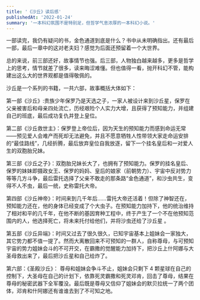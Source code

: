 ```yaml
---
title: '《沙丘》读后感'
publishedAt: '2022-01-24'
summary: '一本科幻氛围不是特别足，但哲学气息浓厚的一本科幻小说。'
---
```


一部读完，我仍有疑问的书，金色通道到底是什么？书中从未明确指出。还有最后一部，最后一章中的这对老夫妇？感觉为后面还预留着一个大世界。

总的来说，前三部还好，故事情节也强。后三部，人物独白越来越多，更多是哲学上的思考，情节就差了很多，读来晦涩难懂。但也值得一看，抛开科幻不管，能构建出这么大的世界观都是值得敬佩的。

沙丘是一个系列的书籍，一共六部，故事概括大体如下：

第一部《沙丘》:贵族少年保罗乃是天选之子，一家人被设计来到沙丘星，保罗在父亲被害后和母亲四处流亡，历经艰险个人实力大增，且获得了预知能力，并组建自己的班底，最后成功复仇并登上皇位。

第二部《沙丘救世主》：保罗登上帝位后，因为天生的预知能力而感到命运无常——预见爱人会难产而死却无法避免，并且不愿意牺牲人性带领大家走命运安排的“最佳路线”，几经折腾，最后放弃皇位自我放逐，留下一个挂名皇后和一对爱人生的双胞胎兄妹。

第三部《沙丘之子》：双胞胎兄妹长大了，也拥有了预知能力。保罗的挂名皇后、保罗的妹妹即摄政女王、保罗的妈妈、皇后的娘家（前朝势力）、宇宙中反对势力等等几方斗争，最后雷托选择了父亲不敢走的那条路“金色通道”，和沙虫共生，变得不人不虫，最后一统，史称雷托大帝。

第四部《沙丘神帝》：时间来到几千年后……雷托大帝还活着！但除了神智还在，预知能力还在，他的身体已经变成了个大虫子。在预知能力加持下，他的统治维持了相对和平的几千年，在他不断的基因育种工程中，终于产生了一个不在他预知范围内的人，他选择死亡，将未来托付给他们，并将沙虫还给了沙丘星 。

第五部《沙丘异端》：时间又过去了很久很久，已知宇宙基本上姐妹会一家独大，其它势力都不值一提了。然而大离散回来不可预知的一群人，自称尊母，与可预知宇宙的势力姐妹会斗的不可开交，在霸撒的觉醒能力加持下，把沙丘上什阿娜与大圣母救出来了，最后把沙丘星和自己给炸了。

第六部：《圣殿沙丘》： 尊母和姐妹会争斗不止，姐妹会只剩下 4 颗星球在自己的控制下，大圣母在自己的计划下，依靠死灵霸撒和死灵邓肯，回击了尊母，结果在尊母的秘密武器下全军覆没。最后既是尊母又信仰了姐妹会的默贝拉统一了两个团体，邓肯和什阿娜还有谁谁去到了不可知之地。
